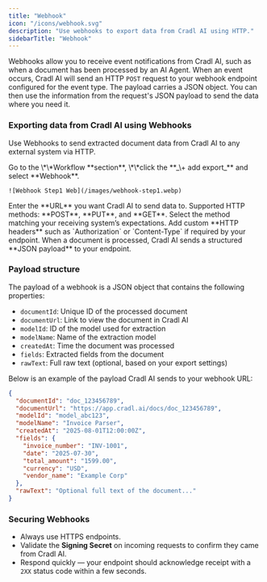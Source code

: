 ```yaml
---
title: "Webhook"
icon: "/icons/webhook.svg"
description: "Use webhooks to export data from Cradl AI using HTTP."
sidebarTitle: "Webhook"
---
```


Webhooks allow you to receive event notifications from Cradl AI, such as when a document has been processed by an AI Agent. When an event occurs, Cradl AI will send an HTTP `POST` request to your webhook endpoint configured for the event type. The payload carries a JSON object. You can then use the information from the request's JSON payload to send the data where you need it.

### Exporting data from Cradl AI using Webhooks

Use Webhooks to send extracted document data from Cradl AI to any external system via HTTP.

<Steps>
  <Step title="Open the Integrations tab">
    Go to the \*\*Workflow **section**, \*\*click the  **_\+ add export_** and select **Webhook**.

    ![Webhook Step1 Web](/images/webhook-step1.webp)
  </Step>
  <Step title="Set the endpoint URL">
    Enter the **URL** you want Cradl AI to send data to. Supported HTTP methods: **POST**, **PUT**, and **GET**.
  </Step>
  <Step title="Choose HTTP method">
    Select the method matching your receiving system’s expectations.
  </Step>
  <Step title="Add optional headers">
    Add custom **HTTP headers** such as `Authorization` or `Content-Type` if required by your endpoint.
  </Step>
  <Step title="Receive data as JSON">
    When a document is processed, Cradl AI sends a structured **JSON payload** to your endpoint.
  </Step>
</Steps>

### Payload structure

The payload of a webhook is a JSON object that contains the following properties:

- `documentId`: Unique ID of the processed document
- `documentUrl`: Link to view the document in Cradl AI
- `modelId`: ID of the model used for extraction
- `modelName`: Name of the extraction model
- `createdAt`: Time the document was processed
- `fields`: Extracted fields from the document
- `rawText`: Full raw text (optional, based on your export settings)

Below is an example of the payload Cradl AI sends to your webhook URL:

```json
{
  "documentId": "doc_123456789",
  "documentUrl": "https://app.cradl.ai/docs/doc_123456789",
  "modelId": "model_abc123",
  "modelName": "Invoice Parser",
  "createdAt": "2025-08-01T12:00:00Z",
  "fields": {
    "invoice_number": "INV-1001",
    "date": "2025-07-30",
    "total_amount": "1599.00",
    "currency": "USD",
    "vendor_name": "Example Corp"
  },
  "rawText": "Optional full text of the document..."
}
```

### 

### **Securing Webhooks**

- Always use HTTPS endpoints.
- Validate the **Signing Secret** on incoming requests to confirm they came from Cradl AI.
- Respond quickly — your endpoint should acknowledge receipt with a `2XX` status code within a few seconds.